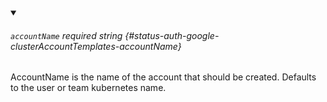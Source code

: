 
<details className="config-field" data-expandable="false" open>
<summary>

###### `accountName` <span className="config-field-required" data-required="false">required</span> <span className="config-field-type">string</span> <span className="config-field-default"></span> <span className="config-field-enum"></span> {#status-auth-google-clusterAccountTemplates-accountName}

AccountName is the name of the account that should
be created. Defaults to the user or team kubernetes name.

</summary>



</details>
